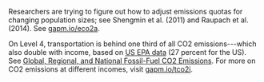 
Researchers are trying to figure out how to adjust emissions quotas for changing population sizes; see Shengmin et al. (2011) and Raupach et al. (2014). See [gapm.io/eco2a](http://gapm.io/eco2a).

On Level 4, transportation is behind one third of all CO2 emissions---which also double with income, based on [US EPA data](https://www.epa.gov/ghgemissions/sources-greenhouse-gas-emissions) (27 percent for the US). See [Global, Regional, and National Fossil-Fuel CO2 Emissions](https://data.ess-dive.lbl.gov/#view/ess-dive-ba81a8a8e0bef31-20180330T223152179). For more on CO2 emissions at dif­ferent incomes, visit [gapm.io/tco2i](http://gapm.io/tco2i).